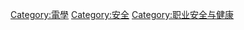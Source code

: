 {{Commonscat|Electrical safety}}

[[Category:電學|Category:電學]]
[[Category:安全|Category:安全]]
[[Category:职业安全与健康|Category:职业安全与健康]]